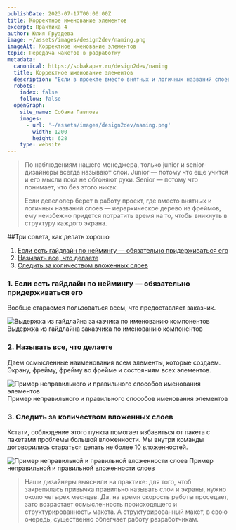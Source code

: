 ```yaml
---
publishDate: 2023-07-17T00:00:00Z
title: Корректное именование элементов
excerpt: Практика 4
author: Юлия Груздева
image: ~/assets/images/design2dev/naming.png
imageAlt: Корректное именование элементов
topic: Передача макетов в разработку
metadata:
  canonical: https://sobakapav.ru/design2dev/naming
  title: Корректное именование элементов
  description: "Если в проекте вместо внятных и логичных названий слоев — иерархическое дерево из фреймов, разработчику придется потратить время, вникая в структуру каждого экрана"
  robots:
    index: false
    follow: false
  openGraph:
    site_name: Собака Павлова
    images:
      - url: '~/assets/images/design2dev/naming.png'
        width: 1200
        height: 628
    type: website
---
```



>По наблюдениям нашего менеджера, только junior и senior-дизайнеры всегда называют слои. Junior — потому что еще учится и его мысли пока не обгоняют руки. Senior — потому что понимает, что без этого никак.
>
>Если девелопер берет в работу проект, где вместо внятных и логичных названий слоев — иерархическое дерево из фреймов, ему неизбежно придется потратить время на то, чтобы вникнуть в структуру каждого экрана.

##Три совета, как делать хорошо

1. [Если есть гайдлайн по неймингу — обязательно придерживаться его](#anchor1)
2. [Называть все, что делаете](#anchor2)
3. [Следить за количеством вложенных слоев](#anchor3)

### <a name="anchor1"></a> 1. Если есть гайдлайн по неймингу — обязательно придерживаться его

Вообще стараемся пользоваться всем, что предоставляет заказчик.

![Выдержка из гайдлайна заказчика по именованию компонентов](~/assets/images/design2dev/dd4-1.png)
Выдержка из гайдлайна заказчика по именованию компонентов

### <a name="anchor2"></a> 2. Называть все, что делаете

Даем осмысленные наименования всем элементы, которые создаем. Экрану, фрейму, фрейму во фрейме и состояниям всех элементов.

![Пример неправильного и правильного способов именования элементов](~/assets/images/design2dev/dd4-2.png)
Пример неправильного и правильного способов именования элементов

### <a name="anchor3"></a> 3. Следить за количеством вложенных слоев

Кстати, соблюдение этого пункта помогает избавиться от пакета с пакетами проблемы большой вложенности. Мы внутри команды договорились стараться делать не более 10 вложенностей.

![Пример неправильной и правильной вложенности слоев](~/assets/images/design2dev/dd4-3.png)
Пример неправильной и правильной вложенности слоев

> Наши дизайнеры выяснили на практике: для того, чтоб закрепилась привычка правильно называть слои и экраны, нужно около четырех месяцев. Да, на время скорость работы проседает, зато возрастает осмысленность происходящего и структурированность макета. А структурированный макет, в свою очередь, существенно облегчает работу разработчикам.


